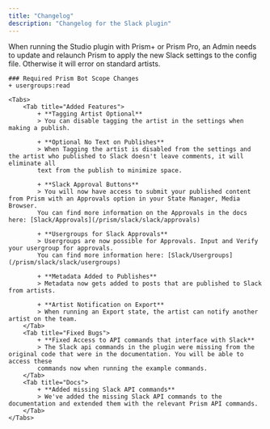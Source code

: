 ```yaml
---
title: "Changelog"
description: "Changelog for the Slack plugin"
---
```


<Update label="2.0.17" description="October 14th, 2025">
    <Warning>When running the Studio plugin with Prism+ or Prism Pro, an Admin needs to update and relaunch Prism to apply the new Slack settings to the config file. Otherwise it will error
    on standard artists.</Warning>

    ### Required Prism Bot Scope Changes
    + usergroups:read

    <Tabs>
        <Tab title="Added Features">
            + **Tagging Artist Optional**
            > You can disable tagging the artist in the settings when making a publish.  

            + **Optional No Text on Publishes**
            > When Tagging the artist is disabled from the settings and the artist who published to Slack doesn't leave comments, it will eliminate all 
            text from the publish to minimize space.
            
            + **Slack Approval Buttons**  
            > You will now have access to submit your published content from Prism with an Approvals option in your State Manager, Media Browser.
            You can find more information on the Approvals in the docs here: [Slack/Approvals](/prism/slack/slack/approvals)

            + **Usergroups for Slack Approvals**
            > Usergroups are now possible for Approvals. Input and Verify your usergroup for approvals. 
            You can find more information here: [Slack/Usergroups](/prism/slack/slack/usergroups)

            + **Metadata Added to Publishes**
            > Metadata now gets added to posts that are published to Slack from artists.  
              
            + **Artist Notification on Export**
            > When running an Export state, the artist can notify another artist on the team.
        </Tab>
        <Tab title="Fixed Bugs">
            + **Fixed Access to API commands that interface with Slack**
            > The Slack api commands in the plugin were missing from the original code that were in the documentation. You will be able to access these
            commands now when running the example commands.  
        </Tab>
        <Tab title="Docs">
            + **Added missing Slack API commands**
            > We've added the missing Slack API commands to the documentation and extended them with the relevant Prism API commands.
        </Tab>
    </Tabs>
</Update>
